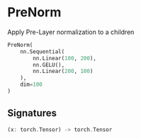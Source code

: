 
# PreNorm

Apply Pre-Layer normalization to a children

```python copy
PreNorm(
    nn.Sequential(
        nn.Linear(100, 200),
        nn.GELU(),
        nn.Linear(200, 100)
    ),
    dim=100
)
```

## Signatures
```rust
(x: torch.Tensor) -> torch.Tensor
```
